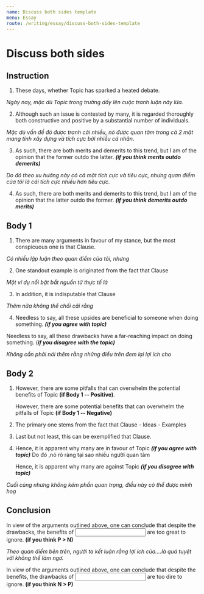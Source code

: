 ```yaml
---
name: Discuss both sides template
menu: Essay
route: /writing/essay/discuss-both-sides-template
---
```


# Discuss both sides

## Instruction

1. These days, whether <span class="input large-input" role="textbox" contenteditable>Topic</span> has sparked a heated debate.

_Ngày nay, mặc dù Topic trong trường dấy lên cuộc tranh luận nảy lửa._

2. Although such an issue is contested by many, it is regarded thoroughly both constructive and positive by a substantial number of individuals.

_Mặc dù vấn đề đó được tranh cãi nhiều, nó được quan tâm trong cả 2 mặt mang tính xây dựng và tích cực bởi nhiều cá nhân_.

3. As such, there are both merits and demerits to this trend, but I am of the opinion that the former outdo the latter. _**(if you think merits outdo demerits)**_

_Do đó theo xu hướng này có cả mặt tích cực và tiêu cực, nhưng quan điểm của tôi là cái tích cực nhiều hơn tiêu cực._

4. As such, there are both merits and demerits to this trend, but I am of the opinion that the latter outdo the former. **_(if you think demerits outdo merits)_**

## Body 1

1. There are many arguments in favour of my stance, but the most conspicuous one is that <span type="text" class="input large-input" role="textbox" contenteditable>Clause</span>.

_Có nhiều lập luận theo quan điểm của tôi, nhưng_

2. One standout example is originated from the fact that <span type="text" class="input large-input" role="textbox" contenteditable>Clause</span>

_Một ví dụ nổi bật bắt nguồn từ thực tế là_

3. In addition, it is indisputable that <span type="text" class="input large-input" role="textbox" contenteditable>Clause</span>

_Thêm nữa không thể chối cãi rằng_

4. Needless to say, all these upsides are beneficial to <span role="textbox" contenteditable type="text" class="input large-input">someone</span> when <span type="text" class="input large-input" role="textbox" contenteditable>doing something</span>. _**(if you agree with topic)**_

Needless to say, all these drawbacks have a far-reaching impact on <span type="text" class="input large-input" role="textbox" contenteditable>doing something</span>. (**_if you disagree with the topic)_**

_Không cần phải nói thêm rằng những điều trên đem lại lợi ích cho_

## Body 2

1. However, there are some pitfalls that can overwhelm the potential benefits of <span type="text" class="input large-input" role="textbox" contenteditable>Topic</span> **(if Body 1 -- Positive)**.

   However, there are some potential benefits that can overwhelm the pitfalls of <span type="text" class="input large-input" role="textbox" contenteditable>Topic</span> **(if Body 1 -- Negative)**

2. The primary one stems from the fact that <span type="text" class="input large-input" role="textbox" contenteditable>Clause - Ideas - Examples</span>

3. Last but not least, this can be exemplified that <span type="text" class="input large-input" role="textbox" contenteditable>Clause</span>.

4. Hence, it is apparent why many are in favour of <span type="text" class="input large-input" role="textbox" contenteditable>Topic</span> **_(if you agree with topic)_**
   Do đó ,nó rõ ràng tại sao nhiều người quan tâm

   Hence, it is apparent why many are against <span type="text" class="input large-input" role="textbox" contenteditable>Topic</span> **_(if you disagree with topic)_**

_Cuối cùng nhưng không kém phần quan trọng, điều này có thể được minh hoạ_

## Conclusion

In view of the arguments outlined above, one can conclude that despite the drawbacks, the benefits of <input type="text" class="input large-input" role="textbox"/> are too great to ignore. **(if you think P > N)**

_Theo quan điểm bên trên, người ta kết luận rằng lợi ích của….là quá tuyệt vời không thể làm ngơ._

In view of the arguments outlined above, one can conclude that despite the benefits, the drawbacks of <input type="text" class="input large-input" role="textbox" contenteditable/> are too dire to ignore. **(if you think N > P)**
